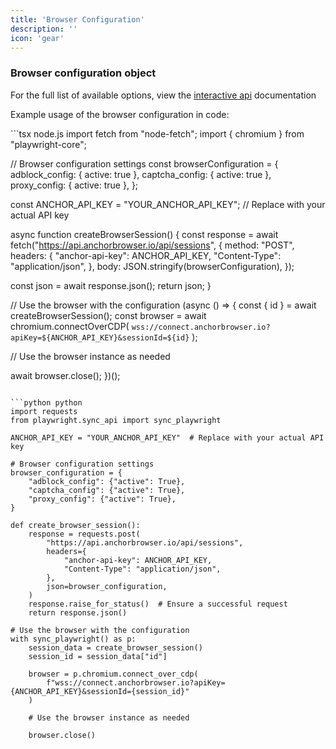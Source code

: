 ```yaml
---
title: 'Browser Configuration'
description: ''
icon: 'gear'
---
```


### Browser configuration object

For the full list of available options, view the [interactive api](/api-reference/sessions/create-session) documentation

Example usage of the browser configuration in code:

<CodeGroup>
```tsx node.js
import fetch from "node-fetch";
import { chromium } from "playwright-core";

// Browser configuration settings
const browserConfiguration = {
  adblock_config: { active: true },
  captcha_config: { active: true },
  proxy_config: { active: true },
};

const ANCHOR_API_KEY = "YOUR_ANCHOR_API_KEY"; // Replace with your actual API key

async function createBrowserSession() {
  const response = await fetch("https://api.anchorbrowser.io/api/sessions", {
    method: "POST",
    headers: {
      "anchor-api-key": ANCHOR_API_KEY,
      "Content-Type": "application/json",
    },
    body: JSON.stringify(browserConfiguration),
  });

  const json = await response.json();
  return json;
}

// Use the browser with the configuration
(async () => {
  const { id } = await createBrowserSession();
  const browser = await chromium.connectOverCDP(
    `wss://connect.anchorbrowser.io?apiKey=${ANCHOR_API_KEY}&sessionId=${id}`
  );

  // Use the browser instance as needed

  await browser.close();
})();

```

```python python
import requests
from playwright.sync_api import sync_playwright

ANCHOR_API_KEY = "YOUR_ANCHOR_API_KEY"  # Replace with your actual API key

# Browser configuration settings
browser_configuration = {
    "adblock_config": {"active": True},
    "captcha_config": {"active": True},
    "proxy_config": {"active": True},
}

def create_browser_session():
    response = requests.post(
        "https://api.anchorbrowser.io/api/sessions",
        headers={
            "anchor-api-key": ANCHOR_API_KEY,
            "Content-Type": "application/json",
        },
        json=browser_configuration,
    )
    response.raise_for_status()  # Ensure a successful request
    return response.json()

# Use the browser with the configuration
with sync_playwright() as p:
    session_data = create_browser_session()
    session_id = session_data["id"]
    
    browser = p.chromium.connect_over_cdp(
        f"wss://connect.anchorbrowser.io?apiKey={ANCHOR_API_KEY}&sessionId={session_id}"
    )

    # Use the browser instance as needed
    
    browser.close()
```
</CodeGroup>

